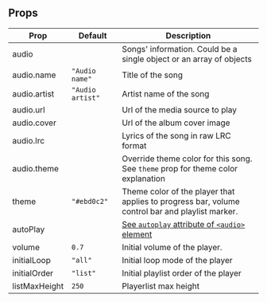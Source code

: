 ## Props

| Prop          | Default          | Description                                                                                                                    |
| ------------- | ---------------- | ------------------------------------------------------------------------------------------------------------------------------ |
| audio         |                  | Songs' information. Could be a single object or an array of objects                                                            |
| audio.name    | `"Audio name"`   | Title of the song                                                                                                              |
| audio.artist  | `"Audio artist"` | Artist name of the song                                                                                                        |
| audio.url     |                  | Url of the media source to play                                                                                                |
| audio.cover   |                  | Url of the album cover image                                                                                                   |
| audio.lrc     |                  | Lyrics of the song in raw LRC format                                                                                           |
| audio.theme   |                  | Override theme color for this song. See `theme` prop for theme color explanation                                               |
| theme         | `"#ebd0c2"`      | Theme color of the player that applies to progress bar, volume control bar and playlist marker.                                |
| autoPlay      |                  | [See `autoplay` attribute of `<audio>` element](https://developer.mozilla.org/en-US/docs/Web/HTML/Element/audio#attr-autoplay) |
| volume        | `0.7`            | Initial volume of the player.                                                                                                  |
| initialLoop   | `"all"`          | Initial loop mode of the player                                                                                                |
| initialOrder  | `"list"`         | Initial playlist order of the player                                                                                           |
| listMaxHeight | `250`            | Playerlist max height                                                                                                          |
